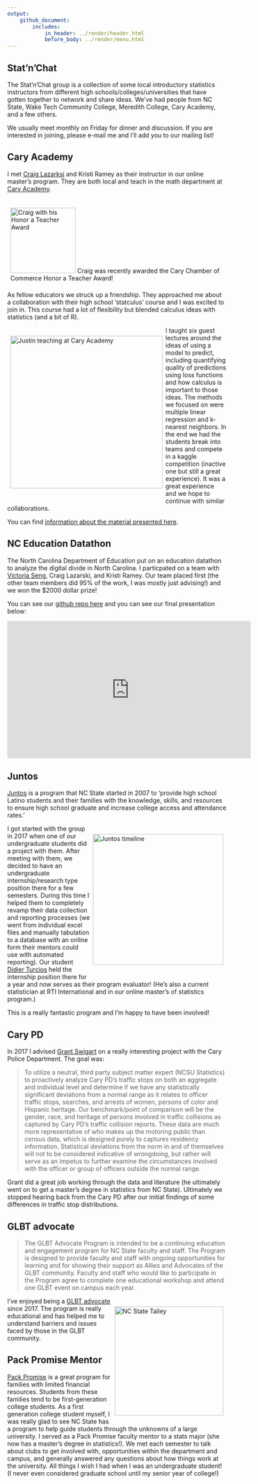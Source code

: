 ```yaml
---
output: 
    github_document:
        includes: 
            in_header: ../render/header.html
            before_body: ../render/menu.html
---
```



## Stat'n'Chat

The Stat'n'Chat group is a collection of some local introductory statistics instructors from different high schools/colleges/universities that have gotten together to network and share ideas. We've had people from NC State, Wake Tech Community College, Meredith College, Cary Academy, and a few others.

We usually meet monthly on Friday for dinner and discussion.  If you are interested in joining, please e-mail me and I'll add you to our mailing list!

## Cary Academy

I met [Craig Lazarksi](https://www.linkedin.com/in/craig-lazarski/) and Kristi Ramey as their instructor in our online master's program. They are both local and teach in the math department at [Cary Academy](https://www.caryacademy.org/).

<div style = "float: right; padding: 7px 7px 7px 7px;">
  <img src = "../images/CraigAward.jpg" alt = "Craig with his Honor a Teacher Award" width = "150">
  Craig was recently awarded the Cary Chamber of Commerce Honor a Teacher Award!
</div> 
As fellow educators we struck up a friendship. They approached me about a collaboration with their high school 'statculus' course and I was excited to join in. This course had a lot of flexibility but blended calculus ideas with statistics (and a bit of R).

<div style = "float: left; padding: 7px 7px 7px 7px;">
  <img src = "../images/JustinCaryAcademy.jpg" alt = "Justin teaching at Cary Academy" width = "350">
</div> 
I taught six guest lectures around the ideas of using a model to predict, including quantifying quality of predictions using loss functions and how calculus is important to those ideas. The methods we focused on were multiple linear regression and k-nearest neighbors.  In the end we had the students break into teams and compete in a kaggle competition (inactive one but still a great experience). It was a great experience and we hope to continue with similar collaborations.

You can find [information about the material presented here](https://github.com/jbpost2/caryAcademy).

## NC Education Datathon

The North Carolina Department of Education put on an education datathon to analyze the digital divide in North Carolina. I particpated on a team with [Victoria Seng](https://www.linkedin.com/in/victoria-seng/), Craig Lazarski, and Kristi Ramey. Our team placed first (the other team members did 95% of the work, I was mostly just advising!) and we won the \$2000 dollar prize!

You can see our [github repo here](https://github.com/jbpost2/Edu-tastic) and you can see our final presentation below:

<iframe width="560" height="315" src="https://www.youtube.com/embed/qPrM3FqpAf8" title="YouTube video player" frameborder="0" allow="accelerometer; autoplay; clipboard-write; encrypted-media; gyroscope; picture-in-picture" allowfullscreen></iframe>


## Juntos

[Juntos](https://juntos.dasa.ncsu.edu/#) is a program that NC State started in 2007 to 'provide high school Latino students and their families with the knowledge, skills, and resources to ensure high school graduate and increase college access and attendance rates.'

<div style = "float: right; padding: 7px 7px 7px 7px;">
  <img src = "../images/TL-2.png" alt = "Juntos timeline" width = "300">
</div> 

I got started with the group in 2017 when one of our undergraduate students did a project with them. After meeting with them, we decided to have an undergraduate internship/research type position there for a few semesters. During this time I helped them to completely revamp their data collection and reporting processes (we went from individual excel files and manually tabulation to a database with an online form their mentors could use with automated reporting). Our student [Didier Turcios](https://www.linkedin.com/in/didierturcios/) held the internship position there for a year and now serves as their program evaluator! (He's also a current statistician at RTI International and in our online master's of statistics program.)

This is a really fantastic program and I'm happy to have been involved!

## Cary PD

In 2017 I advised [Grant Swigart](https://www.linkedin.com/in/grantswigart/) on a really interesting project with the Cary Police Department. The goal was:

> To utilize a neutral, third party subject matter expert (NCSU Statistics) to proactively analyze Cary PD’s traffic stops on both an aggregate and individual level and determine if we have any statistically significant deviations from a normal range as it relates to officer traffic stops, searches, and arrests of women, persons of color and Hispanic heritage.  Our benchmark/point of comparison will be the gender, race, and heritage of persons involved in traffic collisions as captured by Cary PD’s traffic collision reports.  These data are much more representative of who makes up the motoring public than census data, which is designed purely to captures residency information. Statistical deviations from the norm in and of themselves will not to be considered indicative of wrongdoing, but rather will serve as an impetus to further examine the circumstances involved with the officer or group of officers outside the normal range.

Grant did a great job working through the data and literature (he ultimately went on to get a master's degree in statistics from NC State). Ultimately we stopped hearing back from the Cary PD after our initial findings of some differences in traffic stop distributions.


## GLBT advocate

> The GLBT Advocate Program is intended to be a continuing education and engagement program for NC State faculty and staff. The Program is designed to provide faculty and staff with ongoing opportunities for learning and for showing their support as Allies and Advocates of the GLBT community. Faculty and staff who would like to participate in the Program agree to complete one educational workshop and attend one GLBT event on campus each year. 

<div style = "float: right; padding: 7px 7px 7px 7px;">
  <img src = "../images/WWW.RespectPack.2017.jpg" alt = "NC State Talley" width = "250">
</div> 

I've enjoyed being a [GLBT advocate](https://diversity.ncsu.edu/glbt/glbt-advocate-list/) since 2017. The program is really educational and has helped me to understand barriers and issues faced by those in the GLBT community.


## Pack Promise Mentor

[Pack Promise](https://news.ncsu.edu/tag/pack-promise/) is a great program for families with limited financial resources. Students from these families tend to be first-generation college students. As a first generation college student myself, I was really glad to see NC State has a program to help guide students through the unknowns of a large university. I served as a Pack Promise faculty mentor to a stats major (she now has a master's degree in statistics!). We met each semester to talk about clubs to get involved with, opportunities within the department and campus, and generally answered any questions about how things work at the university. All things I wish I had when I was an undergraduate student! (I never even considered graduate school until my senior year of college!)  
